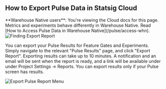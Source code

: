 ## How to Export Pulse Data in Statsig Cloud

<Tip>
**Warehouse Native users**: You're viewing the Cloud docs for this page. Metrics and experiments behave differently in Warehouse Native. Read [How to Access Pulse Data in Warehouse Native](/pulse/access-whn).
</Tip>

<Frame>
  <img src="https://graphite-user-uploaded-assets-prod.s3.amazonaws.com/CbjKvuo40oMU45psWLvG/a2d68701-6828-47d2-8fde-b44a5cea4abb.png" alt="Finding Export Report" />
</Frame>

You can export your Pulse Results for Feature Gates and Experiments. Simply navigate to the relevant "Pulse Results" page, and click "Export Report". Exporting results can take up to 10 minutes. A notification and an email will be sent when the report is ready, and a link will be available under under Project Settings -> Reports. You can export results only if your Pulse screen has results.

<Frame>
  <img src="https://graphite-user-uploaded-assets-prod.s3.amazonaws.com/CbjKvuo40oMU45psWLvG/5af19e59-f2b7-492b-9dc2-9439e447dbcc.png" alt="Export Pulse Report Menu" />
</Frame>

